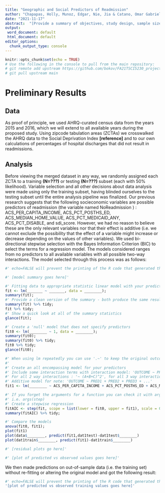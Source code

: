 ```yaml
---
title: "Geographic and Social Predictors of Readmission"
author: "Chapapas, Holly, Munoz, Edgar, Nie, Jia & Catano, Omar Gabriel"
date: "2021-11-17"
abstract:  "[Provide a summary of objectives, study design, sample size, predictors, outcome, statistical analysis, results, and conclusions.]"
output:
 word_document: default
 html_document: default
editor_options: 
  chunk_output_type: console
---
```


```r
knitr::opts_chunk$set(echo = TRUE)
# Use the following in the console to pull from the main repository:
# git remote add upstream https://github.com/bokov/FA21TSCI5230_project
# git pull upstream main
```

# Preliminary Results

## Data

As proof of principle, we used AHRQ-curated census data from the years 2015 and 2016, which we will extend to all available years during the proposed study. Using zipcode tabulation areas (ZCTAs) we crosswalked the AHRQ data to the Social Deprivation Index **[reference]** and to our own calculations of percentages of hospital discharges that did not result in readmissions.

## Analysis

Before viewing the merged dataset in any way, we randomly assigned each ZCTA to a training **(N=???)** or testing **(N=???)** subset (each with 50% likelihood). Variable selection and all other decisions about data analysis were made using only the training subset, having blinded ourselves to the testing subset until the entire analysis pipeline was finalized.
Our previous research suggests that the following socieconomic variables are possible predictors of readmission (the variable named NoReadmission  ) : ACS_PER_CAPITA_INCOME, ACS_PCT_POSTHS_ED, ACS_MEDIAN_HOME_VALUE, ACS_PCT_MEDICAID_ANY, ACS_PCT_DISABLE, and sdi_score. However, we had no reason to believe these are the only relevant variables nor that their effect is additive (i.e. we cannot exclude the possibility that the effect of a variable might increase or decrease depending on the values of other variables).
We used bi-directional stepwise selection with the Bayes Information Criterion (BIC) to select the terms for a regression model. The models considered ranges from no predictors to all available variables with all possible two-way interactions. The model selected through this process was as follows:


```r
#' echo=FALSE will prevent the printing of the R code that generated the plot

#' [model summary goes here]'

#' Fitting data to appropriate statistic linear model with your predictors
fit <- lm(_______ ~ _______, data = ________);
summary(fit);
#' Provide a clean version of the summary - both produce the same results
summary(fit) %>% tidy;
fit %>% tidy;
#' Show a quick look at all of the summary statistics
glance(fit);

#' Create a 'null' model that does not specify predictors
fit0 <- lm(________ ~ 1, data = ________);
summary(fit0);
summary(fit0) %>% tidy;
fit0 %>% tidy;
glance(fit0);

#' When using lm repeatedly you can use '.~' to keep the original outcome and '~.' to keep the original predictors
#'
#' Create an all encompassing model for your predictors
#' Include some interaction terms with interaction model: 'OUTCOME ~ PRED1*PRED2*PRED3 ...'
#' For all 2 way interactions : '~ (A+B+C)^2', for all 3 way interactions: '~ (A+B+C)^3'
#' Additive model for note: 'OUTCOME ~ PRED1 + PRED2 + PRED3 + ...'
fit1 <- lm(________ ~ ACS_PER_CAPITA_INCOME + ACS_PCT_POSTHS_ED + ACS_MEDIAN_HOME_VALUE + ACS_PCT_MEDICAID_ANY + ACS_PCT_DISABLE + sdi_score, data = ________);

#' If you forget the arguments for a function you can check it with args()
#' i.e. args(step)
#' Create a stepwise regression
fitAIC <- step(fit, scope = list(lower = fit0, upper = fit1), scale = 0, direction = "both");
summary(fitAIC) %>% tidy;

#' Compare the models
anova(fit0, fit1);
plot(fit1)
plot(data$________, predict(fit1,dat1test)-dat1test$________)
plot(dat1train$________, predict(fit1)-dat1train$________)

#' [residual plots go here]'

#' [plot of predicted vs observed values goes here]'

```

We then made predictions on out-of-sample data (i.e. the training set) without re-fitting or altering the original model and got the following result:

```r
#' echo=FALSE will prevent the printing of the R code that generated the plot
'[plot of predicted vs observed training values goes here]'

```